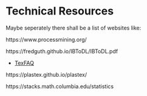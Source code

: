 # Technical Resources

Maybe seperately there shall be a list of websites like:

https://www.processmining.org/

https://fredguth.github.io/IBToDL/IBToDL.pdf

- [TexFAQ](https://texfaq.org/FAQ-LaTeX2HTML)

https://plastex.github.io/plastex/

https://stacks.math.columbia.edu/statistics